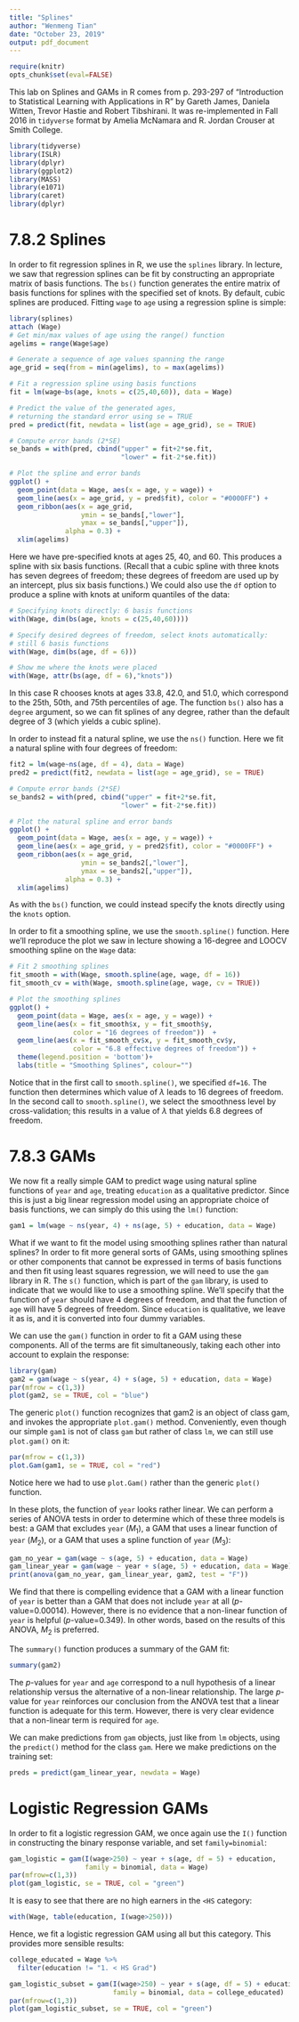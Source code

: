 ---
title: "Splines"
author: "Wenmeng Tian"
date: "October 23, 2019"
output: pdf_document
---

```{r, message=FALSE, warning=FALSE, echo=FALSE}
require(knitr)
opts_chunk$set(eval=FALSE)
```

This lab on Splines and GAMs in R comes from p. 293-297 of "Introduction to Statistical Learning with Applications in R" by Gareth James, Daniela Witten, Trevor Hastie and Robert Tibshirani. It was re-implemented in Fall 2016 in `tidyverse` format by Amelia McNamara and R. Jordan Crouser at Smith College.

```{r}
library(tidyverse)
library(ISLR)
library(dplyr)
library(ggplot2)
library(MASS)
library(e1071)
library(caret)
library(dplyr)

```

# 7.8.2 Splines

In order to fit regression splines in R, we use the `splines` library. In lecture, we saw that regression splines can be fit by constructing an appropriate matrix of basis functions. The `bs()` function generates the entire matrix of basis functions for splines with the specified set of knots. By default, cubic
splines are produced. Fitting `wage` to `age` using a regression spline is simple:

```{r}
library(splines)
attach (Wage)
# Get min/max values of age using the range() function
agelims = range(Wage$age)

# Generate a sequence of age values spanning the range
age_grid = seq(from = min(agelims), to = max(agelims))

# Fit a regression spline using basis functions
fit = lm(wage~bs(age, knots = c(25,40,60)), data = Wage)

# Predict the value of the generated ages, 
# returning the standard error using se = TRUE
pred = predict(fit, newdata = list(age = age_grid), se = TRUE)

# Compute error bands (2*SE)
se_bands = with(pred, cbind("upper" = fit+2*se.fit, 
                            "lower" = fit-2*se.fit))

# Plot the spline and error bands
ggplot() +
  geom_point(data = Wage, aes(x = age, y = wage)) +
  geom_line(aes(x = age_grid, y = pred$fit), color = "#0000FF") + 
  geom_ribbon(aes(x = age_grid, 
                  ymin = se_bands[,"lower"], 
                  ymax = se_bands[,"upper"]), 
              alpha = 0.3) +
  xlim(agelims)
```

Here we have pre-specified knots at ages 25, 40, and 60. This produces a spline with six basis functions. (Recall that a cubic spline with three knots has seven degrees of freedom; these degrees of freedom are used up by an intercept, plus six basis functions.) We could also use the `df` option to produce a spline with knots at uniform quantiles of the data:

```{r}
# Specifying knots directly: 6 basis functions
with(Wage, dim(bs(age, knots = c(25,40,60))))

# Specify desired degrees of freedom, select knots automatically: 
# still 6 basis functions
with(Wage, dim(bs(age, df = 6)))

# Show me where the knots were placed
with(Wage, attr(bs(age, df = 6),"knots"))
```

In this case R chooses knots at ages 33.8, 42.0, and 51.0, which correspond to the 25th, 50th, and 75th percentiles of age. The function `bs()` also has a `degree` argument, so we can fit splines of any degree, rather than the default degree of 3 (which yields a cubic spline).

In order to instead fit a natural spline, we use the `ns()` function. Here we fit a natural spline with four degrees of freedom:

```{r}
fit2 = lm(wage~ns(age, df = 4), data = Wage)
pred2 = predict(fit2, newdata = list(age = age_grid), se = TRUE)

# Compute error bands (2*SE)
se_bands2 = with(pred, cbind("upper" = fit+2*se.fit, 
                            "lower" = fit-2*se.fit))

# Plot the natural spline and error bands
ggplot() +
  geom_point(data = Wage, aes(x = age, y = wage)) +
  geom_line(aes(x = age_grid, y = pred2$fit), color = "#0000FF") + 
  geom_ribbon(aes(x = age_grid, 
                  ymin = se_bands2[,"lower"], 
                  ymax = se_bands2[,"upper"]), 
              alpha = 0.3) +
  xlim(agelims)
```

As with the `bs()` function, we could instead specify the knots directly using the `knots` option.

In order to fit a smoothing spline, we use the `smooth.spline()` function. Here we'll reproduce the plot we saw in lecture showing a 16-degree and LOOCV smoothing spline on the `Wage` data:

```{r}
# Fit 2 smoothing splines
fit_smooth = with(Wage, smooth.spline(age, wage, df = 16))
fit_smooth_cv = with(Wage, smooth.spline(age, wage, cv = TRUE))

# Plot the smoothing splines
ggplot() +
  geom_point(data = Wage, aes(x = age, y = wage)) +
  geom_line(aes(x = fit_smooth$x, y = fit_smooth$y, 
                color = "16 degrees of freedom"))  +
  geom_line(aes(x = fit_smooth_cv$x, y = fit_smooth_cv$y, 
                color = "6.8 effective degrees of freedom")) +
  theme(legend.position = 'bottom')+ 
  labs(title = "Smoothing Splines", colour="")
```

Notice that in the first call to `smooth.spline()`, we specified `df=16`. The function then determines which value of $\lambda$ leads to 16 degrees of freedom. In
the second call to `smooth.spline()`, we select the smoothness level by cross-validation; this results in a value of $\lambda$ that yields 6.8 degrees of freedom.

# 7.8.3 GAMs
We now fit a really simple GAM to predict wage using natural spline functions of `year` and `age`, treating `education` as a qualitative predictor. Since this is just a big linear regression model using an appropriate choice of basis functions, we can simply do this using the `lm()` function:

```{r}
gam1 = lm(wage ~ ns(year, 4) + ns(age, 5) + education, data = Wage)
```

What if we want to fit the model using smoothing splines rather than natural
splines? In order to fit more general sorts of GAMs, using smoothing splines
or other components that cannot be expressed in terms of basis functions
and then fit using least squares regression, we will need to use the `gam`
library in R. The `s()` function, which is part of the `gam` library, is used to indicate that
we would like to use a smoothing spline. We'll specify that the function of
`year` should have 4 degrees of freedom, and that the function of `age` will
have 5 degrees of freedom. Since `education` is qualitative, we leave it as is,
and it is converted into four dummy variables.

We can use the `gam()` function in order to fit a GAM using these components. All of the terms are
fit simultaneously, taking each other into account to explain the response:

```{r}
library(gam)
gam2 = gam(wage ~ s(year, 4) + s(age, 5) + education, data = Wage)
par(mfrow = c(1,3))
plot(gam2, se = TRUE, col = "blue")
```

The generic `plot()` function recognizes that gam2 is an object of class gam,
and invokes the appropriate `plot.gam()` method. Conveniently, even though our simple
`gam1` is not of class `gam` but rather of class `lm`, we can still use `plot.gam()`
on it:

```{r}
par(mfrow = c(1,3))
plot.Gam(gam1, se = TRUE, col = "red")
```

Notice here we had to use `plot.Gam()` rather than the generic `plot()`
function.

In these plots, the function of `year` looks rather linear. We can perform a
series of ANOVA tests in order to determine which of these three models is
best: a GAM that excludes `year` ($M_1$), a GAM that uses a linear function
of `year` ($M_2$), or a GAM that uses a spline function of `year` ($M_3$):

```{r}
gam_no_year = gam(wage ~ s(age, 5) + education, data = Wage)
gam_linear_year = gam(wage ~ year + s(age, 5) + education, data = Wage)
print(anova(gam_no_year, gam_linear_year, gam2, test = "F"))
```

We find that there is compelling evidence that a GAM with a linear function
of `year` is better than a GAM that does not include `year` at all
($p$-value=0.00014). However, there is no evidence that a non-linear function
of `year` is helpful ($p$-value=0.349). In other words, based on the results
of this ANOVA, $M_2$ is preferred.

The `summary()` function produces a summary of the GAM fit:

```{r}
summary(gam2)
```

The $p$-values for `year` and `age` correspond to a null hypothesis of a linear
relationship versus the alternative of a non-linear relationship. The large
$p$-value for `year` reinforces our conclusion from the ANOVA test that a linear
function is adequate for this term. However, there is very clear evidence
that a non-linear term is required for `age`.

We can make predictions from `gam` objects, just like from `lm` objects,
using the `predict()` method for the class `gam`. Here we make predictions on
the training set:

```{r}
preds = predict(gam_linear_year, newdata = Wage)
```

# Logistic Regression GAMs
In order to fit a logistic regression GAM, we once again use the `I()` function
in constructing the binary response variable, and set `family=binomial`:

```{r}
gam_logistic = gam(I(wage>250) ~ year + s(age, df = 5) + education, 
                   family = binomial, data = Wage)
par(mfrow=c(1,3))
plot(gam_logistic, se = TRUE, col = "green")
```

It is easy to see that there are no high earners in the `<HS` category:

```{r}
with(Wage, table(education, I(wage>250)))
```

Hence, we fit a logistic regression GAM using all but this category. This
provides more sensible results:

```{r}
college_educated = Wage %>%
  filter(education != "1. < HS Grad")

gam_logistic_subset = gam(I(wage>250) ~ year + s(age, df = 5) + education, 
                          family = binomial, data = college_educated)
par(mfrow=c(1,3))
plot(gam_logistic_subset, se = TRUE, col = "green")
```

